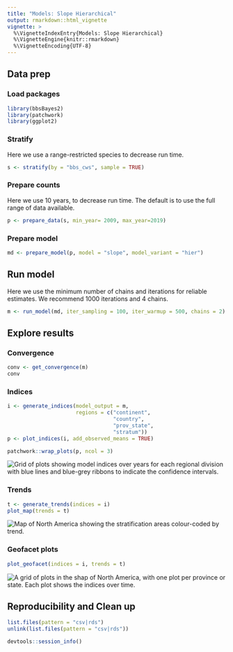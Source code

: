```yaml
---
title: "Models: Slope Hierarchical"
output: rmarkdown::html_vignette
vignette: >
  %\VignetteIndexEntry{Models: Slope Hierarchical}
  %\VignetteEngine{knitr::rmarkdown}
  %\VignetteEncoding{UTF-8}
---
```




## Data prep

### Load packages

```r
library(bbsBayes2)
library(patchwork)
library(ggplot2)
```

### Stratify
Here we use a range-restricted species to decrease run time.
```r
s <- stratify(by = "bbs_cws", sample = TRUE)
```

### Prepare counts
Here we use 10 years, to decrease run time. The default is to use the full range of data available.
```r
p <- prepare_data(s, min_year= 2009, max_year=2019)
```

### Prepare model

```r
md <- prepare_model(p, model = "slope", model_variant = "hier")
```

## Run model
Here we use the minimum number of chains and iterations for reliable estimates. We recommend 1000 iterations and 4 chains.
```r
m <- run_model(md, iter_sampling = 100, iter_warmup = 500, chains = 2)
```

## Explore results

### Convergence


```r
conv <- get_convergence(m)
conv
```

### Indices

```r
i <- generate_indices(model_output = m,
                      regions = c("continent",
                                  "country",
                                  "prov_state",
                                  "stratum"))
p <- plot_indices(i, add_observed_means = TRUE)
```


```r
patchwork::wrap_plots(p, ncol = 3)
```

<img src="figures/slope_hier_unnamed-chunk-9-1.png" alt="Grid of plots showing model indices over years for each regional division with blue lines and blue-grey ribbons to indicate the confidence intervals."  />

### Trends

```r
t <- generate_trends(indices = i)
plot_map(trends = t)
```

<img src="figures/slope_hier_unnamed-chunk-10-1.png" alt="Map of North America showing the stratification areas colour-coded by trend."  />


### Geofacet plots

```r
plot_geofacet(indices = i, trends = t)
```

<img src="figures/slope_hier_unnamed-chunk-11-1.png" alt="A grid of plots in the shap of North America, with one plot per province or state. Each plot shows the indices over time."  />

## Reproducibility and Clean up

```r
list.files(pattern = "csv|rds")
unlink(list.files(pattern = "csv|rds"))
```


```r
devtools::session_info()
```
